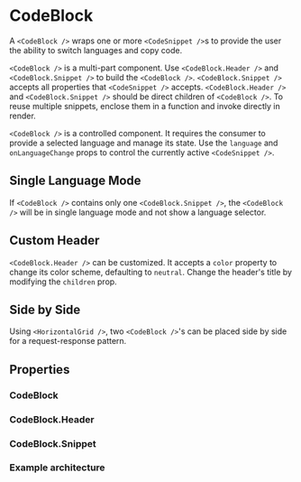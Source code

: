 
<Meta of={CodeBlockStories} />

# CodeBlock

A `<CodeBlock />` wraps one or more `<CodeSnippet />`s to provide the user the ability to switch languages and copy code.

`<CodeBlock />` is a multi-part component. Use `<CodeBlock.Header />` and `<CodeBlock.Snippet />` to build the `<CodeBlock />`. `<CodeBlock.Snippet />` accepts all properties that `<CodeSnippet />` accepts. `<CodeBlock.Header />` and `<CodeBlock.Snippet />` should be direct children of `<CodeBlock />`. To reuse multiple snippets, enclose them in a function and invoke directly in render.

`<CodeBlock />` is a controlled component. It requires the consumer to provide a selected language and manage its state. Use the `language` and `onLanguageChange` props to control the currently active `<CodeSnippet />`.

<Canvas of={CodeBlockStories.Default} />

## Single Language Mode

If `<CodeBlock />` contains only one `<CodeBlock.Snippet />`, the `<CodeBlock />` will be in single language mode and not show a language selector.

<Canvas of={CodeBlockStories.SingleLanguageMode} />

## Custom Header

`<CodeBlock.Header />` can be customized. It accepts a `color` property to change its color scheme, defaulting to `neutral`. Change the header's title by modifying the `children` prop.

<Canvas of={CodeBlockStories.CustomHeader} />

<Controls of={CodeBlockStories.CustomHeader} />

## Side by Side

Using `<HorizontalGrid />`, two `<CodeBlock />`'s can be placed side by side for a request-response pattern.

<Canvas of={CodeBlockStories.SideBySide} />

<Controls of={CodeBlockStories.SideBySide} />

## Properties

### CodeBlock

<ArgTypes of={CodeBlock} />

### CodeBlock.Header

<ArgTypes of={CodeBlock.Header} />

### CodeBlock.Snippet

<ArgTypes of={CodeBlock.Snippet} />

### Example architecture

```jsx
const [language, onLanguageChange] = useState("javascript");

<CodeBlock language={language} onLanguageChange={onLanguageChange}>
  <CodeBlock.Header color="neutral">Header title</CodeBlock.Header>
  <CodeBlock.Snippet language="javascript" code={``} />
  <CodeBlock.Snippet language="php" code={``} />
</CodeBlock>;
```
